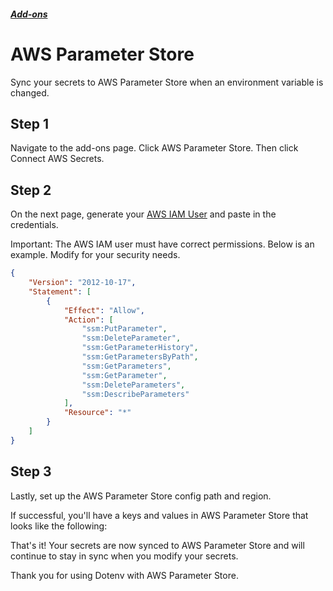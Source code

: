 

##### [Add-ons](/docs/addons)
# AWS Parameter Store

Sync your secrets to AWS Parameter Store when an environment variable is changed.

## Step 1

Navigate to the add-ons page. Click AWS Parameter Store. Then click Connect AWS Secrets.

<ScreenshotBrowser url='/assets/img/cloudinary/development-Dotenv_18_evhrln.png' />

## Step 2

On the next page, generate your [AWS IAM User](https://us-east-1.console.aws.amazon.com/iamv2/home#/users) and paste in the credentials.

<ScreenshotBrowser url='/assets/img/cloudinary/development-Dotenv_16_vbnmf5.png' />

<ScreenshotBrowser url='/assets/img/cloudinary/IAM-Management-Console_rkcvqe.png' />

<ScreenshotBrowser url='/assets/img/cloudinary/IAM-Management-Console_1_ntzh25.png' />

<ScreenshotBrowser url='/assets/img/cloudinary/IAM-Management-Console_2_coxt9d.png' />

Important: The AWS IAM user must have correct permissions. Below is an example. Modify for your security needs.

```json {{ title: "example iam user policy" }}
{
    "Version": "2012-10-17",
    "Statement": [
        {
            "Effect": "Allow",
            "Action": [
                "ssm:PutParameter",
                "ssm:DeleteParameter",
                "ssm:GetParameterHistory",
                "ssm:GetParametersByPath",
                "ssm:GetParameters",
                "ssm:GetParameter",
                "ssm:DeleteParameters",
                "ssm:DescribeParameters"
            ],
            "Resource": "*"
        }
    ]
}
```

## Step 3

Lastly, set up the AWS Parameter Store config path and region.

<ScreenshotBrowser url='/assets/img/cloudinary/development-Dotenv_19_mmgxnw.png' />

If successful, you'll have a keys and values in AWS Parameter Store that looks like the following:

<ScreenshotBrowser url='/assets/img/cloudinary/AWS-Systems-Manager-Parameter-Store_z4foxz.png' />

That's it! Your secrets are now synced to AWS Parameter Store and will continue to stay in sync when you modify your secrets.

Thank you for using Dotenv with AWS Parameter Store.

